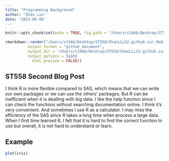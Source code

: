 ```yaml
---
title: "Programming Background"
author: "Shan Luo"
date: '2022-06-08'
---
```


```r
knitr::opts_chunk$set(echo = TRUE, fig.path = "/Users/sl666/Desktop/ST558/ShanLLL52.github.io/images/")
```

```r
rmarkdown::render("/Users/sl666/Desktop/ST558/ShanLLL52.github.io/_Rmd/2022-06-08-ST558Blog2-post.Rmd", 
          output_format = "github_document", 
          output_dir = "/Users/sl666/Desktop/ST558/ShanLLL52.github.io/_posts",
          output_options = list(
            html_preview = FALSE))
```
## ST558 Second Blog Post  

I think R is more flexible compared to SAS, which means that we can write our own packages or we can use the others' packages. But R can be inefficient when it is dealling with big data. I like the help function since I can check the functions without searching documentation online. I think it's very convenient. And sometimes I use R as a calculator. I may miss the efficiency of the SAS since R takes a long time when process a large data. When I first time learned R, I felt that it is hard to find the correct function to use but overall, it is not hard to understand or learn.  

## Example  

```r
plot(iris)
```

